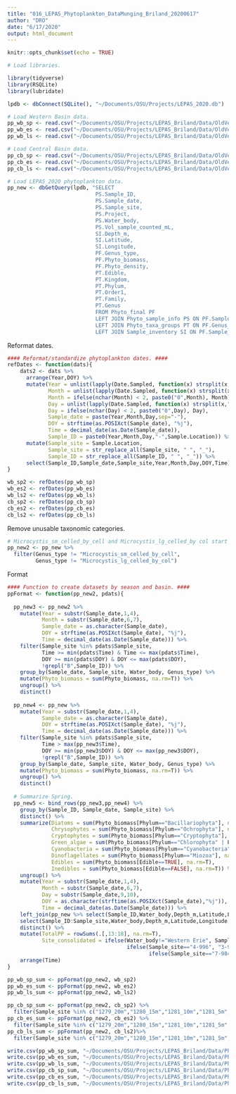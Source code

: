 ```yaml
---
title: "016_LEPAS_Phytoplankton_DataMunging_Briland_20200617"
author: "DRO"
date: "6/17/2020"
output: html_document
---
```


```r

knitr::opts_chunk$set(echo = TRUE)

# Load libraries.

library(tidyverse)
library(RSQLite)
library(lubridate)

lpdb <- dbConnect(SQLite(), "~/Documents/OSU/Projects/LEPAS_2020.db")

# Load Western Basin data. 
pp_wb_sp <- read.csv("~/Documents/OSU/Projects/LEPAS_Briland/Data/OldVersions/WB_PP_SP_R.csv") 
pp_wb_es <- read.csv("~/Documents/OSU/Projects/LEPAS_Briland/Data/OldVersions/WB_PP_ES_R.csv")
pp_wb_ls <- read.csv("~/Documents/OSU/Projects/LEPAS_Briland/Data/OldVersions/WB_PP_LS_R.csv")

# Load Central Basin data. 
pp_cb_sp <- read.csv("~/Documents/OSU/Projects/LEPAS_Briland/Data/OldVersions/R_CB_PP_spring.csv")
pp_cb_es <- read.csv("~/Documents/OSU/Projects/LEPAS_Briland/Data/OldVersions/R_CB_PP_esum.csv")
pp_cb_ls <- read.csv("~/Documents/OSU/Projects/LEPAS_Briland/Data/OldVersions/R_CB_PP_latesummer.csv")

# Load LEPAS_2020 phytoplankton data.
pp_new <- dbGetQuery(lpdb, "SELECT
                            PS.Sample_ID,
                            PS.Sample_date,
                            PS.Sample_site,
                            PS.Project,
                            PS.Water_body,
                            PS.Vol_sample_counted_mL,
                            SI.Depth_m,
                            SI.Latitude,
                            SI.Longitude,
                            PF.Genus_type,
                            PF.Phyto_biomass,
                            PF.Phyto_density,
                            PT.Edible,
                            PT.Kingdom,
                            PT.Phylum,
                            PT.Order1,
                            PT.Family,
                            PT.Genus
                            FROM Phyto_final PF
                            LEFT JOIN Phyto_sample_info PS ON PF.Sample_ID = PS.Sample_ID
                            LEFT JOIN Phyto_taxa_groups PT ON PF.Genus_type = PT.Genus_type
                            LEFT JOIN Sample_inventory SI ON PF.Sample_ID = SI.Sample_ID")

```


Reformat dates.
```r

#### Reformat/standardize phytoplankton dates. ####
refDates <- function(dats){
    dats2 <- dats %>% 
      arrange(Year,DOY) %>% 
      mutate(Year = unlist(lapply(Date.Sampled, function(x) strsplit(x,"/")[[1]][3])),
             Month = unlist(lapply(Date.Sampled, function(x) strsplit(x,"/")[[1]][1])),
             Month = ifelse(nchar(Month) < 2, paste0("0",Month), Month),
             Day = unlist(lapply(Date.Sampled, function(x) strsplit(x,"/")[[1]][2])),
             Day = ifelse(nchar(Day) < 2, paste0("0",Day), Day),
             Sample_date = paste(Year,Month,Day,sep="-"),
             DOY = strftime(as.POSIXct(Sample_date), "%j"),
             Time = decimal_date(as.Date(Sample_date)),
             Sample_ID = paste0(Year,Month,Day,"-",Sample.Location)) %>% 
      mutate(Sample_site = Sample.Location,
             Sample_site = str_replace_all(Sample_site, " ", "_"),
             Sample_ID = str_replace_all(Sample_ID, " ", "_")) %>% 
      select(Sample_ID,Sample_date,Sample_site,Year,Month,Day,DOY,Time)
}

wb_sp2 <- refDates(pp_wb_sp)
wb_es2 <- refDates(pp_wb_es)
wb_ls2 <- refDates(pp_wb_ls)
cb_sp2 <- refDates(pp_cb_sp)
cb_es2 <- refDates(pp_cb_es)
cb_ls2 <- refDates(pp_cb_ls)

```


Remove unusable taxonomic categories.
```r

# Microcystis_sm_celled_by_cell and Microcystis_lg_celled_by col start in 2007, so we can't use those.
pp_new2 <- pp_new %>% 
  filter(Genus_type != "Microcystis_sm_celled_by_cell",
         Genus_type != "Microcystis_lg_celled_by_col")

```


Format
```r

#### Function to create datasets by season and basin. ####
ppFormat <- function(pp_new2, pdats){
  
  pp_new3 <- pp_new2 %>% 
    mutate(Year = substr(Sample_date,1,4),
           Month = substr(Sample_date,6,7),
           Sample_date = as.character(Sample_date),
           DOY = strftime(as.POSIXct(Sample_date), "%j"),
           Time = decimal_date(as.Date(Sample_date))) %>% 
    filter(Sample_site %in% pdats$Sample_site,
           Time >= min(pdats$Time) & Time <= max(pdats$Time),
           DOY >= min(pdats$DOY) & DOY <= max(pdats$DOY),
           !grepl("B",Sample_ID)) %>% 
    group_by(Sample_date, Sample_site, Water_body, Genus_type) %>% 
    mutate(Phyto_biomass = sum(Phyto_biomass, na.rm=T)) %>% 
    ungroup() %>% 
    distinct() 
  
  pp_new4 <- pp_new %>%
    mutate(Year = substr(Sample_date,1,4),
           Sample_date = as.character(Sample_date),
           DOY = strftime(as.POSIXct(Sample_date), "%j"),
           Time = decimal_date(as.Date(Sample_date))) %>%
    filter(Sample_site %in% pdats$Sample_site,
           Time > max(pp_new3$Time),
           DOY >= min(pp_new3$DOY) & DOY <= max(pp_new3$DOY),
           !grepl("B",Sample_ID)) %>%
    group_by(Sample_date, Sample_site, Water_body, Genus_type) %>%
    mutate(Phyto_biomass = sum(Phyto_biomass, na.rm=T)) %>%
    ungroup() %>%
    distinct()
  
  # Summarize Spring.
  pp_new5 <- bind_rows(pp_new3,pp_new4) %>% 
    group_by(Sample_ID, Sample_date, Sample_site) %>% 
    distinct() %>% 
    summarize(Diatoms = sum(Phyto_biomass[Phylum=="Bacillariophyta"], na.rm=T),
              Chrysophytes = sum(Phyto_biomass[Phylum=="Ochrophyta"], na.rm=T),
              Cryptophytes = sum(Phyto_biomass[Phylum=="Cryptophyta"], na.rm=T),
              Green_algae = sum(Phyto_biomass[Phylum=="Chlorophyta" | Phylum=="Charophyta"], na.rm=T),
              Cyanobacteria = sum(Phyto_biomass[Phylum=="Cyanobacteria"], na.rm=T),
              Dinoflagellates = sum(Phyto_biomass[Phylum=="Miozoa"], na.rm=T),
              Edibles = sum(Phyto_biomass[Edible==TRUE], na.rm=T),
              Inedibles = sum(Phyto_biomass[Edible==FALSE], na.rm=T)) %>% 
    ungroup() %>% 
    mutate(Year = substr(Sample_date,1,4),
           Month = substr(Sample_date,6,7),
           Day = substr(Sample_date,9,10),
           DOY = as.character(strftime(as.POSIXct(Sample_date),"%j")),
           Time = decimal_date(as.Date(Sample_date))) %>% 
    left_join(pp_new %>% select(Sample_ID,Water_body,Depth_m,Latitude,Longitude), by="Sample_ID") %>% 
    select(Sample_ID:Sample_site,Water_body,Depth_m,Latitude,Longitude,Year,Month,Day,DOY,Time,everything()) %>% 
    distinct() %>% 
    mutate(TotalPP = rowSums(.[,13:18], na.rm=T),
           Site_consolidated = ifelse(Water_body!="Western Erie", Sample_site,
                                      ifelse(Sample_site=="4-996", "3-996",
                                             ifelse(Sample_site=="7-984", "8-994", Sample_site)))) %>% 
    arrange(Time)
}

pp_wb_sp_sum <- ppFormat(pp_new2, wb_sp2)
pp_wb_es_sum <- ppFormat(pp_new2, wb_es2)
pp_wb_ls_sum <- ppFormat(pp_new2, wb_ls2)

pp_cb_sp_sum <- ppFormat(pp_new2, cb_sp2) %>% 
  filter(Sample_site %in% c("1279_20m","1280_15m","1281_10m","1281_5m","1310_5m","1318_20m","1319_15m","1320_10m"))
pp_cb_es_sum <- ppFormat(pp_new2, cb_es2) %>% 
  filter(Sample_site %in% c("1279_20m","1280_15m","1281_10m","1281_5m","1310_5m","1318_20m","1319_15m","1320_10m"))
pp_cb_ls_sum <- ppFormat(pp_new2, cb_ls2)%>% 
  filter(Sample_site %in% c("1279_20m","1280_15m","1281_10m","1281_5m","1310_5m","1318_20m","1319_15m","1320_10m"))

write.csv(pp_wb_sp_sum, "~/Documents/OSU/Projects/LEPAS_Briland/Data/Phytoplankton/LEPAS_Phytoplankton_WesternB_Spring_Updated_20201208.csv")
write.csv(pp_wb_es_sum, "~/Documents/OSU/Projects/LEPAS_Briland/Data/Phytoplankton/LEPAS_Phytoplankton_WesternB_EarlySummer_Updated_20201208.csv")
write.csv(pp_wb_ls_sum, "~/Documents/OSU/Projects/LEPAS_Briland/Data/Phytoplankton/LEPAS_Phytoplankton_WesternB_LateSummer_Updated_20201208.csv")
write.csv(pp_cb_sp_sum, "~/Documents/OSU/Projects/LEPAS_Briland/Data/Phytoplankton/LEPAS_Phytoplankton_CentralB_Spring_Updated_20201208.csv")
write.csv(pp_cb_es_sum, "~/Documents/OSU/Projects/LEPAS_Briland/Data/Phytoplankton/LEPAS_Phytoplankton_CentralB_EarlySummer_Updated_20201208.csv")
write.csv(pp_cb_ls_sum, "~/Documents/OSU/Projects/LEPAS_Briland/Data/Phytoplankton/LEPAS_Phytoplankton_CentralB_LateSummer_Updated_20201208.csv")

```





